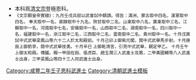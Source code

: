 {{Navbox
|name = 咸豐二年壬子恩科武殿試金榜
|title = 咸豐二年（[[1852年]]）壬子恩科武殿試金榜
|titlestyle = background-color:#FFD700;
|image =
|style = width:100%;text-align:center; 
|groupstyle = text-align:center; background-color:#FFD700;
|liststyle = text-align:center;
|state = {{{state<includeonly>|collapsed</includeonly>}}}
|group1 = 第一甲<br>賜武進士及第<br>共3名
|list1 = '''[[田在田]]''' - '''[[張虎臣]]''' - '''[[趙玉潤]]'''

|group2 = 第二甲<br>賜武進士出身<br>共8名
|list2 = [[黃國輔]] - 囗囗囗 - 囗囗囗 - 囗囗囗 - 囗囗囗 - 囗囗囗 - 囗囗囗 - 囗囗囗

|group3 = 第三甲<br>賜同武進士出身<br>共43名
|list3 = [[梁鳳山]] - 囗囗囗 - 囗囗囗 - 囗囗囗 - 囗囗囗 - 囗囗囗 - 囗囗囗 - 囗囗囗 - 囗囗囗 - 囗囗囗<br>囗囗囗 - 囗囗囗 - 囗囗囗 - 囗囗囗 - 囗囗囗 - 囗囗囗 - 囗囗囗 - 囗囗囗 - 囗囗囗 - 囗囗囗<br>囗囗囗 - 囗囗囗 - 囗囗囗 - 囗囗囗 - 囗囗囗 - 囗囗囗 - 囗囗囗 - 囗囗囗 - 囗囗囗 - 囗囗囗<br>囗囗囗 - 囗囗囗 - 囗囗囗 - 囗囗囗 - 囗囗囗 - 囗囗囗 - 囗囗囗 - 囗囗囗 - 囗囗囗 - 囗囗囗<br>囗囗囗 - 囗囗囗 - 囗囗囗

|belowstyle = text-align: center; background-color:#FFD700;
|below='''前一科：[[Template:道光三十年庚戌科武殿試金榜|道光三十年庚戌科]]　'''·'''　後一科：[[Template:咸豐三年癸丑科武殿試金榜|咸豐三年癸丑科]]'''<br>'''同科進士：[[Template:咸豐二年壬子恩科殿試金榜|咸豐二年壬子文恩科]]、[[Template:咸豐二年壬子恩科繙譯進士金榜|咸豐二年壬子繙譯恩科]]'''
}}
[[Category:咸豐二年壬子恩科武進士]]
<noinclude>
[[Category:咸豐二年壬子恩科武進士| ]]
[[Category:清朝武進士模板]]
*本科爲[[清文宗]]登極恩科。
*<small>《文宗顯皇帝實錄》：九月壬戌兵部以武會試中額請。得旨：滿洲、蒙古取中四名，漢軍取中四名， 奉天取中一名，直隸取中十九名，陝甘取中二名，山東取中八名，廣東取中三名，江蘇取中一名，河南取中七名，安徽取中一名，山西取中二名，湖南取中一名，四川取中一 名，福建取中一名，浙江取中二名，江西取中二名，雲南取中二名，貴州取中一名。十月戊寅試中式武舉梁鳳山等六十二人於太和殿前。十月己卯上御紫光閣，閱中式武舉馬步射。十月庚辰上御箭亭，閱中式武舉技勇。十月辛巳 上御乾清宮，引見中式武舉，親定甲乙。 十月壬午上御太和殿。傳臚。賜一甲田在田、張虎臣、趙玉潤三人武進士及第，二甲黃國輔等八人武進士出身，三甲梁鳳山等四十三人同武進士出身。</small>
</noinclude>